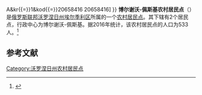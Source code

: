 {{Infobox Settlement
| official_name = 博尔谢沃-佩斯基农村居民点
| native_name = Борщёво-Песковское сельское поселение
| settlement_type = [[农村居民点|农村居民点]]
| subdivision_type = [[国家|国家]]
| subdivision_type1 = [[州_(俄罗斯)|州]]
| subdivision_type2 = [[区_(苏联)|区]]
| subdivision_name = {{RUS}}
| subdivision_name1 = [[沃罗涅日州|沃罗涅日州]]
| subdivision_name2 = [[埃尔季利区|埃尔季利区]]
| seat_type = 行政中心
| seat = 博尔谢沃-佩斯基
| population_as_of=2016
| population_footnotes = <ref name=stat />
| population_total = 533
| coordinates_display = inline,title
| latd =  | latm =  | lats =  | latNS = N
| longd =  | longm =  | longs =  | longEW = E
| timezone = [[莫斯科时间|MSK]]
| utc_offset = +3
| blank_name = [[俄罗斯市政土地区划代码|OKTMO编码]]
| blank_info = [http://classif.spb.ru/classificators/view/tma.php?st{{=}}A&kr{{=}}1&kod{{=}}20658416 20658416]
}}
'''博尔谢沃-佩斯基农村居民点'''（{{lang-ru|Борщёво-Песковское сельское поселение}}）是[[俄罗斯联邦|俄罗斯联邦]][[沃罗涅日州|沃罗涅日州]][[埃尔季利区|埃尔季利区]]所属的一个[[农村居民点|农村居民点]]。其下辖有2个居民点，行政中心为博尔谢沃-佩斯基。据2016年统计，该农村居民点的人口为533人。<ref name=stat>{{cite web | url = http://www.gks.ru/free_doc/doc_2016/bul_dr/mun_obr2016.rar | title = Численность населения Российской Федерации по муниципальным образованиям на 1 января 2016 года | language = ru | accessdate = 2017-01-02 | archive-date = 2019-05-13 | archive-url = https://web.archive.org/web/20190513150350/http://www.gks.ru/free_doc/doc_2016/bul_dr/mun_obr2016.rar | dead-url = no }}</ref>

== 参考文献 ==
{{reflist}}

{{Russia-stub}}

[[Category:沃罗涅日州农村居民点|Category:沃罗涅日州农村居民点]]